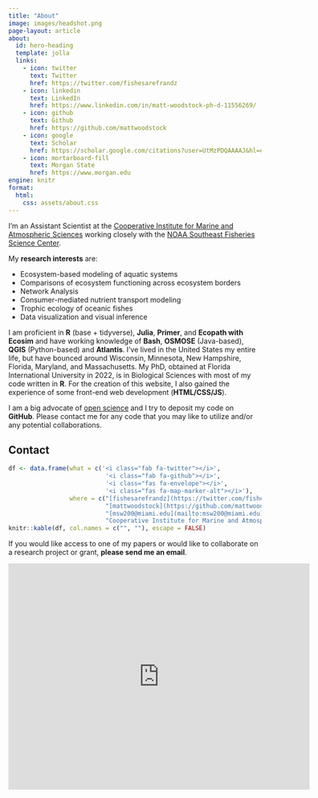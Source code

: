 ---
title: "About"
image: images/headshot.png
page-layout: article
about:
  id: hero-heading
  template: jolla
  links:
    - icon: twitter
      text: Twitter
      href: https://twitter.com/fishesarefrandz
    - icon: linkedin
      text: LinkedIn
      href: https://www.linkedin.com/in/matt-woodstock-ph-d-11556269/
    - icon: github
      text: Github
      href: https://github.com/mattwoodstock
    - icon: google
      text: Scholar
      href: https://scholar.google.com/citations?user=UtMzPDQAAAAJ&hl=en
    - icon: mortarboard-fill
      text: Morgan State
      href: https://www.morgan.edu
engine: knitr
format:
  html:
    css: assets/about.css
---



:::{#hero-heading}

:::


I'm an Assistant Scientist at the [Cooperative Institute for Marine and Atmospheric Sciences](https://cimas.earth.miami.edu/) working closely with the [NOAA Southeast Fisheries Science Center](https://www.fisheries.noaa.gov/about/southeast-fisheries-science-center).

My **research interests** are:

* [Ecosystem-based modeling]{.highlight-color} of aquatic systems
* Comparisons of [ecosystem functioning]{.highlight-color} across ecosystem borders
* [Network Analysis]{.highlight-color}
* [Consumer-mediated nutrient transport modeling]{.highlight-color}
* [Trophic ecology]{.highlight-color} of oceanic fishes
* [Data visualization]{.highlight-color} and [visual inference]{.highlight-color}

I am proficient in **R** (base + tidyverse), **Julia**, **Primer**, and **Ecopath with Ecosim** and have working knowledge of **Bash**, **OSMOSE** (Java-based), **QGIS** (Python-based) and **Atlantis**. I've lived in the United States my entire life, but have bounced around Wisconsin, Minnesota, New Hampshire, Florida, Maryland, and Massachusetts. My PhD, obtained at Florida International University in 2022, is in Biological Sciences with most of my code written in **R**. For the creation of this website, I also gained the experience of some front-end web development (**HTML/CSS/JS**).


I am a big advocate of [open science](https://en.wikipedia.org/wiki/Open_science) and I try to deposit my code on **GitHub**. Please contact me for any code that you may like to utilize and/or any potential collaborations.


## Contact

```{r, echo = FALSE}
df <- data.frame(what = c('<i class="fab fa-twitter"></i>',
                           '<i class="fab fa-github"></i>',
                           '<i class="fas fa-envelope"></i>',
                           '<i class="fas fa-map-marker-alt"></i>'),
                 where = c("[fishesarefrandz](https://twitter.com/fishesarefrandz)",
                           "[mattwoodstock](https://github.com/mattwoodstock)",
                           "[msw200@miami.edu](mailto:msw200@miami.edu)",
                           "Cooperative Institute for Marine and Atmospheric Sciences<br>Rosenstiel School of Marine, Atmospheric, and Earth Science<br>4600 Rickenbacker Causeway<br>Miami, FL, USA 33149"))
knitr::kable(df, col.names = c("", ""), escape = FALSE)
```

If you would like access to one of my papers or would like to collaborate on a research project or grant, **please send me an email**.

<iframe src="https://www.google.com/maps/embed?pb=!1m14!1m8!1m3!1d14376.497697177136!2d-80.1624474!3d25.7333986!3m2!1i1024!2i768!4f13.1!3m3!1m2!1s0x88d9b520f72a5929%3A0x633e0a17b48e212b!2sRosenstiel%20School%20of%20Marine%2C%20Atmospheric%2C%20and%20Earth%20Science!5e0!3m2!1sen!2sus!4v1728502855767!5m2!1sen!2sus" width="600" height="450" style="border:0;" allowfullscreen="" loading="lazy" referrerpolicy="no-referrer-when-downgrade"></iframe>

